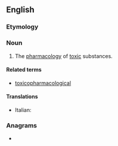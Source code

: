 ==English==

===Etymology===
{{prefix|en|toxico|pharmacology}}

===Noun===
{{en-noun|-}}

# The [[pharmacology]] of [[toxic]] substances.

====Related terms====
* [[toxicopharmacological]]

====Translations====
{{trans-top|pharmacology of toxic substances}}
* Italian: {{t|it|tossicofarmacologia|f}}
{{trans-mid}}
{{trans-bottom}}

===Anagrams===
* {{anagrams|en|pharmacotoxicology}}